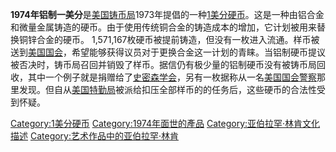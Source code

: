 {{Unreferenced|time=2021-02-09T04:12:20+00:00}}
{{Infobox Coin |
 国家= 美国 |
 面额 = 1美分|
 价值 = 0.01 |
 单位= [[美元|美元]] |
 重量 = 0.937 |
 直径 = 19.05 |
 厚度 = 1.55 |
 边缘 = 光滑 |
 材料 = 96%铝以及少量其他金属|
 铸造年份 = 1974年–1975年 |
 正面 = 1974Aluminumfront.jpg|
正面图案 = [[亚伯拉罕·林肯|亚伯拉罕·林肯]] |
正面设计师 = {{tsl|en|Victor D. Brenner}}|
正面设计日期= 1909年|
 背面 = 1974Aluminumback.jpg|
背面图案= [[林肯纪念堂|林肯纪念堂]]|
背面设计师= {{tsl|en|Frank Gasparro}}|
背面设计日期= 1959年|
}}
'''1974年铝制一美分'''是[[美国铸币局|美国铸币局]]1973年提倡的一种[[1美分硬幣|1美分硬币]]。这是一种由铝合金和微量金属铸造的硬币。由于使用传统铜合金的铸造成本的增加，它计划被用来替换铜锌合金的硬币。 1,571,167枚硬币被提前铸造，但没有一枚进入流通。样币被送到[[美国国会|美国国会]]，希望能够获得议员对于更换合金这一计划的青睐。当铝制硬币提议被否决时，铸币局召回并销毁了样币。据信仍有极少量的铝制硬币没有被铸币局回收，其中一个例子就是捐赠给了[[史密森学会|史密森学会]]，另有一枚据称从一名[[美国国会警察|美国国会警察]]那里发现。但自从[[美国特勤局|美国特勤局]]被派给扣压全部样币的的任务后，这些硬币的合法性受到怀疑。
{{US currency and coinage}}
{{美国硬币}}
[[Category:1美分硬币|Category:1美分硬币]]
[[Category:1974年面世的產品|Category:1974年面世的產品]]
[[Category:亚伯拉罕·林肯文化描述|Category:亚伯拉罕·林肯文化描述]]
[[Category:艺术作品中的亚伯拉罕·林肯|Category:艺术作品中的亚伯拉罕·林肯]]